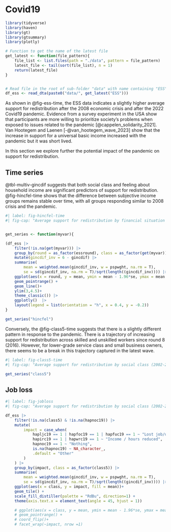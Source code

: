 # Covid19


```r
library(tidyverse)
library(haven)
library(gt)
library(gtsummary)
library(plotly)

# Function to get the name of the latest file
get_latest <- function(file_pattern){
    file_list <- list.files(path = "./data", pattern = file_pattern)
    latest_file <- tail(sort(file_list), n = 1)
    return(latest_file)
}


# Read file in the root of sub-folder "data" with name containing "ESS" 
df_ess <- read_dta(paste0("data/", get_latest("ESS")))

```


As shown in @fig-ess-time, the ESS data indicates a slightly higher average support for redistribution after the 2008 economic crisis and after the 2022 Covid19 pandemic. Evidence from a survey experiment in the USA show that participants are more willing to prioritize society's problems when exposed to issues related to the pandemic [@cappelen_solidarity_2021]. Van Hootegem and Laenen [-@van_hootegem_wave_2023] show that the increase in support for a universal basic income increased with the pandemic but it was short lived. 

In this section we explore further  the potential impact of the pandemic on support for redistribution. 


## Time series

@tbl-multiv-gincdif suggests that both social class and feeling about household income are significant predictors of support for redistribution. @fig-hincfel-time shows that the difference between subjective income groups remains stable over time, with all groups responding similar to 2008 crisis and the pandemic. 

```r
#| label: fig-hincfel-time
#| fig-cap: "Average support for redistribution by financial situation (2002-2022)"


get_series <- function(myvar){

(df_ess |>
    filter(!is.na(get(myvar))) |> 
    group_by(round = as_factor(essround), class = as_factor(get(myvar)))  |> 
    mutate(gincdif_inv = 6 - gincdif) |> 
    summarise(
        mean = weighted.mean(gincdif_inv, w = pspwght, na.rm = T),
        se = sd(gincdif_inv, na.rm = T)/sqrt(length((gincdif_inv)))) |> 
    ggplot(aes(x = round, y = mean, ymin = mean - 1.96*se, ymax = mean + 1.96*se, group = class, color = class)) +
    geom_pointrange() +
    geom_line()+
    ylim(3,4.5)+
    theme_classic()) |> 
    ggplotly()  |> 
    layout(legend = list(orientation = "h", x = 0.4, y = -0.2))
}

get_series("hincfel")

```

Conversely, the @fig-class5-time suggests that there is a slightly different pattern in response to the pandemic. There is a trajectory of increasing support for redistribution across skilled and unskilled workers since round 8 (2016). However, for lower-grade service class and small business owners, there seems to be a break in this trajectory captured in the latest wave. 

```r
#| label: fig-class5-time
#| fig-cap: "Average support for redistribution by social class (2002-2022)"

get_series("class5")

```


## Job loss


```r
#| label: fig-jobloss
#| fig-cap: "Average support for redistribution by social class (2002-2022)"

df_ess |> 
    filter(!is.na(class5) & !is.na(hapnoc19)) |> 
    mutate(
        impact = case_when(
            hapljc19 == 1 | hapfoc19 == 1 | hapfuc19 == 1 ~ "Lost job/unpaid leave/Forl.",
            hapirc19 == 1 | hapwrc19 == 1 ~ "Income / hours reduced",
            hapnoc19 == 1 ~ "Nothing",
            is.na(hapnoc19) ~ NA_character_,
            .default = "Other"
        )
    ) |> 
    group_by(impact, class = as_factor(class5)) |> 
    summarise(
        mean = weighted.mean(gincdif_inv, w = pspwght, na.rm = T),
        se = sd(gincdif_inv, na.rm = T)/sqrt(length((gincdif_inv)))) |> 
    ggplot(aes(x = class, y = impact, fill = mean))+
    geom_tile() +
    scale_fill_distiller(palette = "RdBu", direction=1) + 
    theme(axis.text.x = element_text(angle = 45, hjust = 1))

    # ggplot(aes(x = class, y = mean, ymin = mean - 1.96*se, ymax = mean + 1.96*se)) +
    # geom_pointrange() +
    # coord_flip()+
    # facet_wrap(~impact, nrow =1) 

```